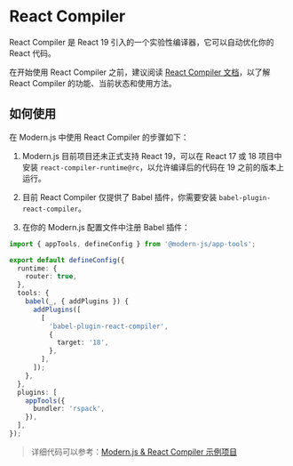 # React Compiler

React Compiler 是 React 19 引入的一个实验性编译器，它可以自动优化你的 React 代码。

在开始使用 React Compiler 之前，建议阅读 [React Compiler 文档](https://zh-hans.react.dev/learn/react-compiler)，以了解 React Compiler 的功能、当前状态和使用方法。

## 如何使用

在 Modern.js 中使用 React Compiler 的步骤如下：

1. Modern.js 目前项目还未正式支持 React 19，可以在 React 17 或 18 项目中安装 `react-compiler-runtime@rc`，以允许编译后的代码在 19 之前的版本上运行。

2. 目前 React Compiler 仅提供了 Babel 插件，你需要安装 `babel-plugin-react-compiler`。

3. 在你的 Modern.js 配置文件中注册 Babel 插件：

```ts title="modern.config.ts"
import { appTools, defineConfig } from '@modern-js/app-tools';

export default defineConfig({
  runtime: {
    router: true,
  },
  tools: {
    babel(_, { addPlugins }) {
      addPlugins([
        [
          'babel-plugin-react-compiler',
          {
            target: '18',
          },
        ],
      ]);
    },
  },
  plugins: [
    appTools({
      bundler: 'rspack',
    }),
  ],
});
```

> 详细代码可以参考：[Modern.js & React Compiler 示例项目](https://github.com/web-infra-dev/modern-js-examples/tree/main/examples/react-compiler)
